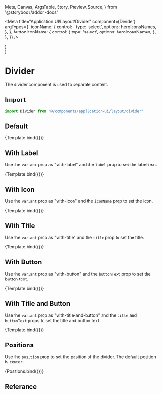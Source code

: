   Meta,
  Canvas,
  ArgsTable,
  Story,
  Preview,
  Source,
} from '@storybook/addon-docs'

<Meta
  title="Application UI/Layout/Divider"
  component={Divider}
  argTypes={{
    iconName: {
      control: {
        type: 'select',
        options: heroIconsNames,
      },
    },
    buttonIconName: {
      control: {
        type: 'select',
        options: heroIconsNames,
      },
    },
  }}
/>

  <div className="py-10">
    <Divider {...args} />
  </div>
)

  <div>
    <div className="py-10">
      <Divider position="left" variant="with-icon" iconName="plus" {...args} />
    </div>
    <div className="py-10">
      <Divider variant="with-icon" iconName="plus" {...args} />
    </div>
    <div className="py-10">
      <Divider position="right" variant="with-icon" iconName="plus" {...args} />
    </div>
  </div>
)

# Divider

The divider component is used to separate content.

## Import

```js
import Divider from '@/components/application-ui/layout/divider'
```

## Default

<Canvas>
  <Story name="Default">{Template.bind({})}</Story>
</Canvas>

## With Label

Use the `variant` prop as "with-label" and the `label` prop to set the label text.

<Canvas>
  <Story
    name="With Label"
    args={{
      variant: 'with-label',
      label: 'Label',
    }}
  >
    {Template.bind({})}
  </Story>
</Canvas>

## With Icon

Use the `variant` prop as "with-icon" and the `iconName` prop to set the icon.

<Canvas>
  <Story
    name="With Icon"
    args={{
      variant: 'with-icon',
      iconName: 'plus',
    }}
  >
    {Template.bind({})}
  </Story>
</Canvas>

## With Title

Use the `variant` prop as "with-title" and the `title` prop to set the title.

<Canvas>
  <Story
    name="With Title"
    args={{
      variant: 'with-title',
      title: 'Title',
    }}
  >
    {Template.bind({})}
  </Story>
</Canvas>

## With Button

Use the `variant` prop as "with-button" and the `buttonText` prop to set the button text.

<Canvas>
  <Story
    name="With Button"
    args={{
      variant: 'with-button',
      buttonText: 'Button',
    }}
  >
    {Template.bind({})}
  </Story>
</Canvas>

## With Title and Button

Use the `variant` prop as "with-title-and-button" and the `title` and `buttonText` props to set the title and button text.

<Canvas>
  <Story
    name="With Title and Button"
    args={{
      variant: 'with-title-and-button',
      title: 'Title',
      buttonText: 'Button',
    }}
  >
    {Template.bind({})}
  </Story>
</Canvas>

## Positions

Use the `position` prop to set the position of the divider. The default position is `center`.

<Canvas>
  <Story name="Positions">{Positions.bind({})}</Story>
</Canvas>

## Referance

<ArgsTable of={Divider} />
